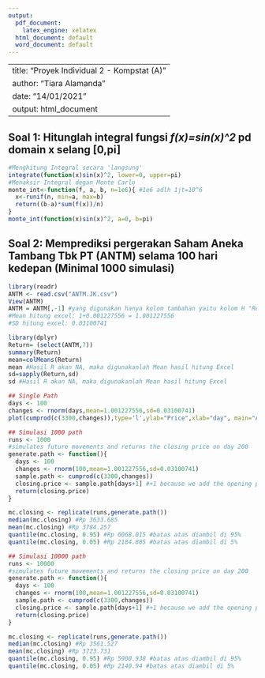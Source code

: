 ---
output:
  pdf_document:
    latex_engine: xelatex
  html_document: default
  word_document: default
---
---
title: "Proyek Individual 2 - Kompstat (A)"
author: "Tiara Alamanda"
date: "14/01/2021"
output: html_document
---

## Soal 1: Hitunglah integral fungsi *f(x)=sin(x)^2* pd domain x selang [0,pi]
```{r}
#Menghitung Integral secara 'langsung'
integrate(function(x)sin(x)^2, lower=0, upper=pi)
#Menaksir Integral degan Monte Carlo
monte_int<-function(f, a, b, n=1e6){ #1e6 adlh 1jt=10^6
  x<-runif(n, min=a, max=b)
  return((b-a)*sum(f(x))/n)
}
monte_int(function(x)sin(x)^2, a=0, b=pi)
```

## Soal 2: Memprediksi  pergerakan Saham Aneka Tambang Tbk PT (ANTM) selama 100 hari kedepan (Minimal 1000 simulasi)
```{r}
library(readr)
ANTM <- read.csv("ANTM.JK.csv")
View(ANTM)
ANTM = ANTM[,-1] #yang digunakan hanya kolom tambahan yaitu kolom H "Return" dengan perhitungan Return=Ln(Adj Close Hari ini/Adj Close Kemarin)
#Mean hitung excel: 1+0.001227556 = 1.001227556
#SD hitung excel: 0.03100741

library(dplyr)
Return= (select(ANTM,7))
summary(Return)
mean=colMeans(Return)
mean #Hasil R akan NA, maka digunakanlah Mean hasil hitung Excel
sd=sapply(Return,sd)
sd #Hasil R akan NA, maka digunakanlah Mean hasil hitung Excel

## Single Path
days <- 100
changes <- rnorm(days,mean=1.001227556,sd=0.03100741)
plot(cumprod(c(3300,changes)),type='l',ylab="Price",xlab="day", main="ANTM closing price (Single Path)") #3300 adalah harga open ANTM per lembar pada 15/01/2021

## Simulasi 1000 path
runs <- 1000
#simulates future movements and returns the closing price on day 200
generate.path <- function(){
  days <- 100
  changes <- rnorm(100,mean=1.001227556,sd=0.03100741)
  sample.path <- cumprod(c(3300,changes))
  closing.price <- sample.path[days+1] #+1 because we add the opening price
  return(closing.price)
}

mc.closing <- replicate(runs,generate.path())
median(mc.closing) #Rp 3633.685
mean(mc.closing) #Rp 3784.257
quantile(mc.closing, 0.95) #Rp 6068.015 #batas atas diambil di 95%
quantile(mc.closing, 0.05) #Rp 2184.885 #batas atas diambil di 5%

## Simulasi 10000 path
runs <- 10000
#simulates future movements and returns the closing price on day 200
generate.path <- function(){
  days <- 100
  changes <- rnorm(100,mean=1.001227556,sd=0.03100741)
  sample.path <- cumprod(c(3300,changes))
  closing.price <- sample.path[days+1] #+1 because we add the opening price
  return(closing.price)
}

mc.closing <- replicate(runs,generate.path())
median(mc.closing) #Rp 3561.527
mean(mc.closing) #Rp 3723.731
quantile(mc.closing, 0.95) #Rp 5900.938 #batas atas diambil di 95%
quantile(mc.closing, 0.05) #Rp 2140.94 #batas atas diambil di 5%
```
